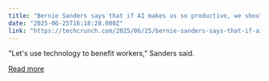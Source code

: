 ```yaml
---
title: "Bernie Sanders says that if AI makes us so productive, we should get a 4-day work week"
date: "2025-06-25T16:18:28.000Z"
link: "https://techcrunch.com/2025/06/25/bernie-sanders-says-that-if-ai-makes-us-so-productive-we-should-get-a-4-day-work-week/"
---
```


"Let's use technology to benefit workers," Sanders said.

[Read more](https://techcrunch.com/2025/06/25/bernie-sanders-says-that-if-ai-makes-us-so-productive-we-should-get-a-4-day-work-week/)
